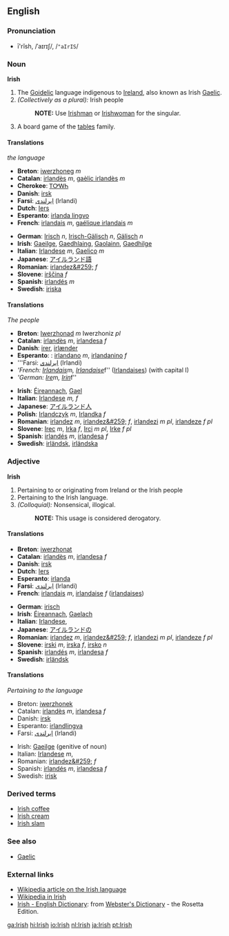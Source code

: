 ==English==

===Pronunciation===
*ī'rĭsh, /ˈaɪrɪʃ/, /<tt>"aIrIS</tt>/

===Noun===
'''Irish'''
#The [[Goidelic]] language indigenous to [[Ireland]], also known as Irish [[Gaelic]].
#''(Collectively as a plural):'' Irish people
#:'''NOTE:''' Use [[Irishman]] or [[Irishwoman]] for the singular.
#A board game of the [[tables]] family.

====Translations====
''the language''
{{top}}
*'''Breton''': [[iwerzhoneg]] ''m''
*'''Catalan''': [[irlandès]] ''m'', [[gaèlic irlandès]] ''m''
*'''Cherokee''': [[ᎢᎤᎳᏂ]]
*'''Danish''': [[irsk]]
*'''Farsi''': [[ایرلندی]] (Irlandi)
*'''Dutch''': [[Iers]] {{n}}
*'''Esperanto''': [[irlanda lingvo]]
*'''French''': [[irlandais]] ''m'', [[gaélique irlandais]] ''m''
{{mid}}
*'''German''': [[Irisch]] ''n'', [[Irisch-Gälisch]] ''n'', [[Gälisch]] ''n''
*'''Irish''': [[Gaeilge]], [[Gaedhlaing]], [[Gaolainn]], [[Gaedhilge]]
*'''Italian''': [[Irlandese]] ''m'', [[Gaelico]] ''m''
*'''Japanese''': [[アイルランド語]]
*'''Romanian''': [[irlandez&#259;]] ''f''
*'''Slovene''': [[irščina]] ''f''
*'''Spanish''': [[irlandés]] ''m''
*'''Swedish''': [[iriska]]
{{bottom}}

====Translations====
''The people''
{{top}}
*'''Breton''': [[Iwerzhonad]] ''m'' Iwerzhoniz ''pl''
*'''Catalan''': [[irlandès]] ''m'', [[irlandesa]] ''f''
*'''Danish''': [[irer]], [[irlænder]]
*'''Esperanto''': {{eo}}: [[irlandano]] ''m'', [[irlandanino]] ''f''
*'''Farsi: [[ایرلندی]] (Irlandi)
*'''French: [[Irlandais]] ''m'', [[Irlandaise]] ''f'' ([[Irlandaises]]) (with capital I)
*'''German: [[Ire]] ''m'', [[Irin]] ''f''
{{mid}}
*'''Irish''': [[Éireannach]], [[Gael]]
*'''Italian''': [[Irlandese]] ''m, f''
*'''Japanese''': [[アイルランド人]]
*'''Polish''': [[Irlandczyk]] ''m'', [[Irlandka]] ''f''
*'''Romanian''': [[irlandez]] ''m'', [[irlandez&#259;]] ''f'', [[irlandezi]] ''m pl'', [[irlandeze]] ''f pl''
*'''Slovene''': [[Irec]] ''m'', [[Irka]] ''f'', [[Irci]] ''m pl'', [[Irke]] ''f pl''
*'''Spanish''': [[irlandés]] ''m'', [[irlandesa]] ''f''
*'''Swedish''': [[irländsk]], [[irländska]]
{{bottom}}

===Adjective===
'''Irish'''
#Pertaining to or originating from Ireland or the Irish people
#Pertaining to the Irish language.
#''(Colloquial):'' Nonsensical, illogical.
#:'''NOTE:''' This usage is considered derogatory.

====Translations====
{{top}}
*'''Breton''': [[iwerzhonat]]
*'''Catalan''': [[irlandès]] ''m'', [[irlandesa]] ''f''
*'''Danish''': [[irsk]]
*'''Dutch''': [[Iers]]
*'''Esperanto''': [[irlanda]]
*'''Farsi''': [[ایرلندی]] (Irlandi)
*'''French''': [[irlandais]] ''m'', [[irlandaise]] ''f'' ([[irlandaises]])
{{mid}}
*'''German''': [[irisch]]
*'''Irish''': [[Éireannach]], [[Gaelach]]
*'''Italian''': [[Irlandese]], 
*'''Japanese''': [[アイルランド]]の
*'''Romanian''': [[irlandez]] ''m'', [[irlandez&#259;]] ''f'', [[irlandezi]] ''m pl'', [[irlandeze]] ''f pl''
*'''Slovene''': [[irski]] ''m'', [[irska]] ''f'', [[irsko]] ''n''
*'''Spanish''': [[irlandés]] ''m'', [[irlandesa]] ''f''
*'''Swedish''': [[irländsk]]
{{bottom}}

====Translations====
''Pertaining to the language''
{{top}}
*Breton: [[iwerzhonek]]
*Catalan: [[irlandès]] ''m'', [[irlandesa]] ''f''
*Danish: [[irsk]]
*Esperanto: [[irland]][[lingva]]
*Farsi: [[ایرلندی]] (Irlandi)
{{mid}}
*Irish: [[Gaeilge]] (genitive of noun)
*Italian: [[Irlandese]] ''m'',
*Romanian: [[irlandez&#259;]] ''f''
*Spanish: [[irlandés]] ''m'', [[irlandesa]] ''f''
*Swedish: [[irisk]]
{{bottom}}

===Derived terms===
*[[Irish coffee]]
*[[Irish cream]]
*[[Irish slam]]

===See also===
*[[Gaelic]]
===External links===
{{interwiktionary|code=ga}}
*[[w:Irish language|Wikipedia article on the Irish language]]
*[http://ga.wikipedia.com Wikipedia in Irish]
*[http://www.websters-online-dictionary.org/definition/Irish-english/ Irish - English Dictionary]: from [http://www.websters-online-dictionary.org/ Webster's Dictionary] - the Rosetta Edition.

[[ga:Irish]]
[[hi:Irish]]
[[io:Irish]]
[[nl:Irish]]
[[ja:Irish]]
[[pt:Irish]]